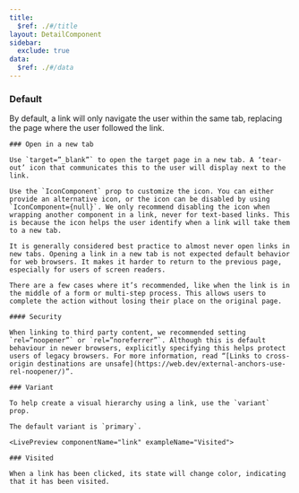 ```yaml
---
title:
  $ref: ./#/title
layout: DetailComponent
sidebar:
  exclude: true
data:
  $ref: ./#/data
---
```


<LivePreviewControls>

<LivePreview componentName="link" exampleName="Default">

### Default

By default, a link will only navigate the user within the same tab, replacing the page where the user followed the link.

</LivePreview>

  <LivePreview componentName="link" exampleName="OpenInANewTab">

    ### Open in a new tab

    Use `target=”_blank”` to open the target page in a new tab. A ‘tear-out’ icon that communicates this to the user will display next to the link.

    Use the `IconComponent` prop to customize the icon. You can either provide an alternative icon, or the icon can be disabled by using `IconComponent={null}`. We only recommend disabling the icon when wrapping another component in a link, never for text-based links. This is because the icon helps the user identify when a link will take them to a new tab.

    It is generally considered best practice to almost never open links in new tabs. Opening a link in a new tab is not expected default behavior for web browsers. It makes it harder to return to the previous page, especially for users of screen readers.

    There are a few cases where it’s recommended, like when the link is in the middle of a form or multi-step process. This allows users to complete the action without losing their place on the original page.

    #### Security

    When linking to third party content, we recommended setting `rel=”noopener”` or `rel=”noreferrer”`. Although this is default behaviour in newer browsers, explicitly specifying this helps protect users of legacy browsers. For more information, read “[Links to cross-origin destinations are unsafe](https://web.dev/external-anchors-use-rel-noopener/)”.

  </LivePreview>

  <LivePreview componentName="link" exampleName="Variant">

    ### Variant

    To help create a visual hierarchy using a link, use the `variant` prop.

    The default variant is `primary`.

  </LivePreview>

    <LivePreview componentName="link" exampleName="Visited">

    ### Visited

    When a link has been clicked, its state will change color, indicating that it has been visited.

  </LivePreview>

</LivePreviewControls>
